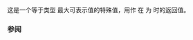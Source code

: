 {{cpp/title|variant_npos}}
{{cpp/utility/variant/navbar}}
{{ddcl|since=c++17|header=variant|1=
inline constexpr std::size_t variant_npos = -1;
}}

这是一个等于类型 {{c/core|std::size_t}} 最大可表示值的特殊值，用作 {{ltf|cpp/utility/variant/index}} 在 {{ltf|cpp/utility/variant/valueless_by_exception}} 为 {{c|true}} 时的返回值。

{{example
|code=
#include &lt;iostream&gt;
#include &lt;stdexcept&gt;
#include &lt;string&gt;
#include &lt;variant&gt;

struct Demon
{
    Demon(int) {}
    Demon(const Demon&amp;) { throw std::domain_error("复制构造函数"); }
    Demon&amp; operator= (const Demon&amp;) = default;
};

int main()
{
    std::variant&lt;int, Demon&gt; var{42};
    std::cout
        &lt;&lt; std::boolalpha
        &lt;&lt; "index == npos: " &lt;&lt; (var.index() == std::variant_npos) &lt;&lt; '\n';

    try { var = Demon{666}; } catch (const std::domain_error&amp; ex)
    {
        std::cout
            &lt;&lt; "异常: " &lt;&lt; ex.what() &lt;&lt; '\n'
            &lt;&lt; "index == npos: " &lt;&lt; (var.index() == std::variant_npos) &lt;&lt; '\n'
            &lt;&lt; "valueless: " &lt;&lt; var.valueless_by_exception() &lt;&lt; '\n';
    }
}
|p=true
|output=
index == npos: false
异常: 复制构造函数
index == npos: true
valueless: true
}}

===参阅===
{{dsc begin}}
{{dsc inc|cpp/utility/variant/dsc index}}
{{dsc inc|cpp/utility/variant/dsc valueless_by_exception}}
{{dsc end}}

{{langlinks|en|es|ja|ru}}
